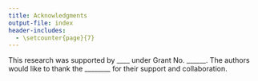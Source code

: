 ```yaml
---
title: Acknowledgments
output-file: index
header-includes:
  - \setcounter{page}{7}  
---
```



This research was supported by ____ under Grant No. ______. The authors would like to thank the ________ for their support and collaboration.
